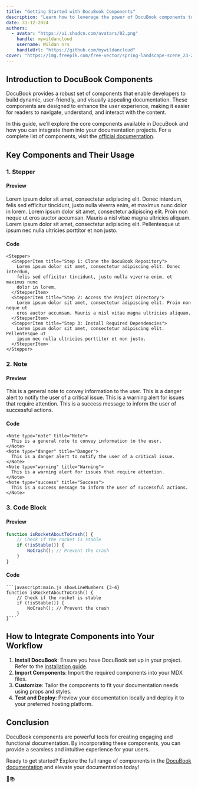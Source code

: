 ```yaml
---
title: "Getting Started with DocuBook Components"
description: "Learn how to leverage the power of DocuBook components to create dynamic and interactive documentation. This guide explores the key components available and how to integrate them into your documentation workflow."
date: 31-12-2024
authors:
  - avatar: "https://ui.shadcn.com/avatars/02.png"
    handle: mywildancloud
    username: Wildan nrs
    handleUrl: "https://github.com/mywildancloud"
cover: "https://img.freepik.com/free-vector/spring-landscape-scene_23-2148860692.jpg?t=st=1735654206~exp=1735657806~hmac=b65033387b5519b48c72a87333cf1a5d2462de255865104c612500161b248a8a&w=2000"
---
```


## Introduction to DocuBook Components

DocuBook provides a robust set of components that enable developers to build dynamic, user-friendly, and visually appealing documentation. These components are designed to enhance the user experience, making it easier for readers to navigate, understand, and interact with the content.

In this guide, we’ll explore the core components available in DocuBook and how you can integrate them into your documentation projects. For a complete list of components, visit the [official documentation](https://www.docubook.pro/docs/getting-started/components).

## Key Components and Their Usage

### 1. **Stepper**

#### Preview

<Stepper>
  <StepperItem title="Step 1: Clone the DocuBook Repository">
    Lorem ipsum dolor sit amet, consectetur adipiscing elit. Donec interdum,
    felis sed efficitur tincidunt, justo nulla viverra enim, et maximus nunc
    dolor in lorem.
  </StepperItem>
  <StepperItem title="Step 2: Access the Project Directory">
    Lorem ipsum dolor sit amet, consectetur adipiscing elit. Proin non neque ut
    eros auctor accumsan. Mauris a nisl vitae magna ultricies aliquam.
  </StepperItem>
  <StepperItem title="Step 3: Install Required Dependencies">
    Lorem ipsum dolor sit amet, consectetur adipiscing elit. Pellentesque ut
    ipsum nec nulla ultricies porttitor et non justo.
  </StepperItem>
</Stepper>

#### Code

```
<Stepper>
  <StepperItem title="Step 1: Clone the DocuBook Repository">
    Lorem ipsum dolor sit amet, consectetur adipiscing elit. Donec interdum,
    felis sed efficitur tincidunt, justo nulla viverra enim, et maximus nunc
    dolor in lorem.
  </StepperItem>
  <StepperItem title="Step 2: Access the Project Directory">
    Lorem ipsum dolor sit amet, consectetur adipiscing elit. Proin non neque ut
    eros auctor accumsan. Mauris a nisl vitae magna ultricies aliquam.
  </StepperItem>
  <StepperItem title="Step 3: Install Required Dependencies">
    Lorem ipsum dolor sit amet, consectetur adipiscing elit. Pellentesque ut
    ipsum nec nulla ultricies porttitor et non justo.
  </StepperItem>
</Stepper>
```

### 2. **Note**

#### Preview

<Note type="note" title="Note">
  This is a general note to convey information to the user.
</Note>
<Note type="danger" title="Danger">
  This is a danger alert to notify the user of a critical issue.
</Note>
<Note type="warning" title="Warning">
  This is a warning alert for issues that require attention.
</Note>
<Note type="success" title="Success">
  This is a success message to inform the user of successful actions.
</Note>

#### Code

```
<Note type="note" title="Note">
  This is a general note to convey information to the user.
</Note>
<Note type="danger" title="Danger">
  This is a danger alert to notify the user of a critical issue.
</Note>
<Note type="warning" title="Warning">
  This is a warning alert for issues that require attention.
</Note>
<Note type="success" title="Success">
  This is a success message to inform the user of successful actions.
</Note>
```

### 3. **Code Block**

#### Preview

```javascript:main.js showLineNumbers {3-4}
function isRocketAboutToCrash() {
    // Check if the rocket is stable
    if (!isStable()) {
        NoCrash(); // Prevent the crash
    }
}
```

#### Code

````plaintext
```javascript:main.js showLineNumbers {3-4}
function isRocketAboutToCrash() {
    // Check if the rocket is stable
    if (!isStable()) {
        NoCrash(); // Prevent the crash
    }
}```
````

## How to Integrate Components into Your Workflow

1. **Install DocuBook**: Ensure you have DocuBook set up in your project. Refer to the [installation guide](https://www.docubook.pro/docs/getting-started).
2. **Import Components**: Import the required components into your MDX files.
3. **Customize**: Tailor the components to fit your documentation needs using props and styles.
4. **Test and Deploy**: Preview your documentation locally and deploy it to your preferred hosting platform.

## Conclusion

DocuBook components are powerful tools for creating engaging and functional documentation. By incorporating these components, you can provide a seamless and intuitive experience for your users.

Ready to get started? Explore the full range of components in the [DocuBook documentation](https://www.docubook.pro/docs/getting-started/components) and elevate your documentation today!

🚀📚

